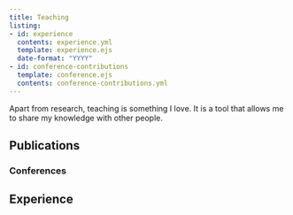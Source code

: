 ```yaml
---
title: Teaching
listing:
- id: experience
  contents: experience.yml
  template: experience.ejs
  date-format: "YYYY"
- id: conference-contributions
  template: conference.ejs
  contents: conference-contributions.yml
---
```


Apart from research, teaching is something I love.
It is a tool that allows me to share my knowledge with other people.

## Publications

### Conferences

::: {#conference-contributions}
:::


## Experience

::: {#experience}
:::